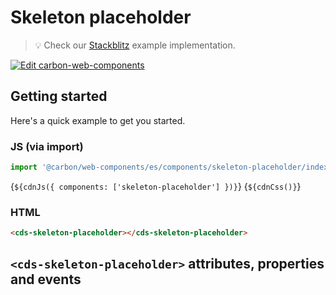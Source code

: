 
<Meta of={SkeletonPlaceholderStories} />

# Skeleton placeholder

> 💡 Check our
> [Stackblitz](https://stackblitz.com/github/carbon-design-system/carbon/tree/main/packages/web-components/examples/components/skeleton-placeholder)
> example implementation.

[![Edit carbon-web-components](https://developer.stackblitz.com/img/open_in_stackblitz.svg)](https://stackblitz.com/github/carbon-design-system/carbon-for-ibm-dotcom/tree/main/packages/carbon-web-components/examples/stackblitz/basic/components/skeleton-placeholder)

## Getting started

Here's a quick example to get you started.

### JS (via import)

```javascript
import '@carbon/web-components/es/components/skeleton-placeholder/index.js';
```

<Markdown>{`${cdnJs({ components: ['skeleton-placeholder'] })}`}</Markdown>
<Markdown>{`${cdnCss()}`}</Markdown>

### HTML

```html
<cds-skeleton-placeholder></cds-skeleton-placeholder>
```

## `<cds-skeleton-placeholder>` attributes, properties and events

<ArgTypes of="cds-skeleton-placeholder" />
